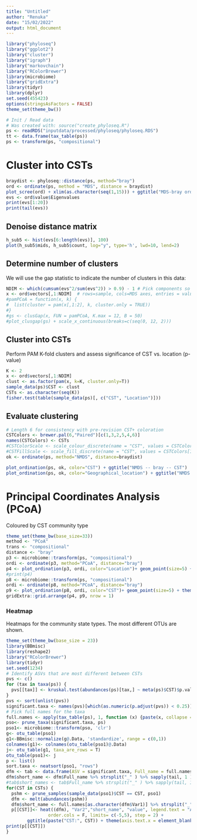 ```yaml
---
title: "Untitled"
author: "Renuka"
date: "15/02/2022"
output: html_document
---
```



```r
library("phyloseq")
library("ggplot2")
library("cluster")
library("igraph")
library("markovchain")
library("RColorBrewer")
library(microbiome)
library("gridExtra")
library(tidyr)
library(dplyr)
set.seed(455423)
options(stringsAsFactors = FALSE)
theme_set(theme_bw())
```


```r
# Init / Read data
# Was created with: source("create_phyloseq.R")
ps <- readRDS("inputdata/processed/phyloseq/phyloseq.RDS")
tt <- data.frame(tax_table(ps))
ps <- transform(ps, "compositional")
```


# Cluster into CSTs

```r
braydist <- phyloseq::distance(ps, method="bray")
ord <- ordinate(ps, method = "MDS", distance = braydist)
plot_scree(ord) + xlim(as.character(seq(1,15))) + ggtitle("MDS-bray ordination eigenvalues")
evs <- ord$value$Eigenvalues
print(evs[1:20])
print(tail(evs))
```


## Denoise distance matrix

```r
h_sub5 <- hist(evs[6:length(evs)], 100)
plot(h_sub5$mids, h_sub5$count, log="y", type='h', lwd=10, lend=2)
```



## Determine number of clusters

We will use the gap statistic to indicate the number of clusters in this data:

```r
NDIM <- which(cumsum(evs^2/sum(evs^2)) > 0.9) - 1 # Pick components so that we reach 90% information
x <- ord$vectors[,1:NDIM]  # rows=sample, cols=MDS axes, entries = value
#pamPCoA = function(x, k) {
#  list(cluster = pam(x[,1:2], k, cluster.only = TRUE))
#}
#gs <- clusGap(x, FUN = pamPCoA, K.max = 12, B = 50)
#plot_clusgap(gs) + scale_x_continuous(breaks=c(seq(0, 12, 2)))
```



## Cluster into CSTs

Perform PAM K-fold clusters and assess significance of CST vs. location (p-value)

```r
K <- 2 
x <- ord$vectors[,1:NDIM]
clust <- as.factor(pam(x, k=K, cluster.only=T))
sample_data(ps)$CST <- clust
CSTs <- as.character(seq(K))
fisher.test(table(sample_data(ps)[, c("CST", "Location")]))
```



## Evaluate clustering

```r
# Length 6 for consistency with pre-revision CST+ coloration
CSTColors <- brewer.pal(6,"Paired")[c(1,3,2,5,4,6)] 
names(CSTColors) <- CSTs
#CSTColorScale <- scale_colour_discrete(name = "CST", values = CSTColors[1:K])
#CSTFillScale <- scale_fill_discrete(name = "CST", values = CSTColors[1:K])
ok <- ordinate(ps, method="NMDS", distance=braydist)
```
```r
plot_ordination(ps, ok, color="CST") + ggtitle("NMDS -- bray -- CST")
plot_ordination(ps, ok, color="Geographical_location") + ggtitle("NMDS -- bray -- Location")
```


# Principal Coordinates Analysis (PCoA)

Coloured by CST community type

```r
theme_set(theme_bw(base_size=33))
method <- "PCoA"
trans <- "compositional"
distance <- "bray"
p3 <- microbiome::transform(ps, "compositional")
ordi <- ordinate(p3, method="PCoA", distance="bray")
p4 <- plot_ordination(p3, ordi, color="Location")+ geom_point(size=5) + theme(legend.position = 'bottom', legend.text=element_text(size=30)) + theme(legend.title=element_blank()) + theme(axis.text.x = element_text(size=30), axis.text.y = element_text(size = 30)) + theme(axis.title = element_text(size = 33)) + labs(x = "Axis1 [44.6%]", y= "Axis2 [22.4%]", title= "Geographical location")
#print(p4)
p8 <- microbiome::transform(ps, "compositional")
ordi <- ordinate(p8, method="PCoA", distance="bray")
p9 <- plot_ordination(p8, ordi, color="CST")+ geom_point(size=5) + theme(legend.position = 'bottom', legend.text=element_text(size=35)) + theme(legend.title=element_blank()) + theme(axis.text.x = element_text(size=30), axis.text.y = element_text(size = 30)) + theme(axis.title = element_text(size = 33)) + labs(x = "Axis1 [44.6%]", y= "Axis2 [22.4%]", title = "CST")
gridExtra::grid.arrange(p4, p9, nrow = 1)
```

### Heatmap

Heatmaps for the community state types. The most different OTUs are shown.

```r
theme_set(theme_bw(base_size = 23))
library(BBmisc)
library(reshape2)
library("RColorBrewer")
library(tidyr)
set.seed(1234)
# Identify ASVs that are most different between CSTs
pvs <- c()
for (tax in taxa(ps)) {
  pvs[[tax]] <- kruskal.test(abundances(ps)[tax,] ~ meta(ps)$CST)$p.value
}
pvs <- sort(unlist(pvs))
significant.taxa <- names(pvs)[which(as.numeric(p.adjust(pvs)) < 0.25)]
# Pick full names for the taxa
full.names <- apply(tax_table(ps), 1, function (x) {paste(x, collapse = "_")})
pso<- prune_taxa(significant.taxa, ps)
pso1<- microbiome::transform(pso, 'clr')
g<- otu_table(pso1)
g1<-BBmisc::normalize(g@.Data, 'standardize', range = c(0,1))
colnames(g1)<- colnames(otu_table(pso1)@.Data)
j<- otu_table(g1, taxa_are_rows = T)
otu_table(pso1)<- j
p <- list()
sort.taxa <- neatsort(pso1, "rows")
dfm <- tab <- data.frame(ASV = significant.taxa, Full_name = full.names[significant.taxa])
dfm$short_name <- dfm$Full_name %>% strsplit("_" ) %>% sapply(tail, 1 )
#tab$short_names <- tab$Full_name %>% strsplit("_" ) %>% sapply(tail, 1 )
for(CST in CSTs) {
  pshm <- prune_samples(sample_data(pso1)$CST == CST, pso1)
  dfm <- melt(abundances(pshm))
  dfm$short_name <- full.names[as.character(dfm$Var1)] %>% strsplit("_" ) %>% sapply(tail, 1 )
  p[[CST]]<- heat((dfm), "Var2","short_name", "value", legend.text = "Abundance", order.rows = F, 
                order.cols = F, limits= c(-5,5), step = 2) +
		ggtitle(paste("CST:", CST)) + theme(axis.text.x = element_blank()) +labs(x= "Individuals")
print(p[[CST]]) 
}
```


